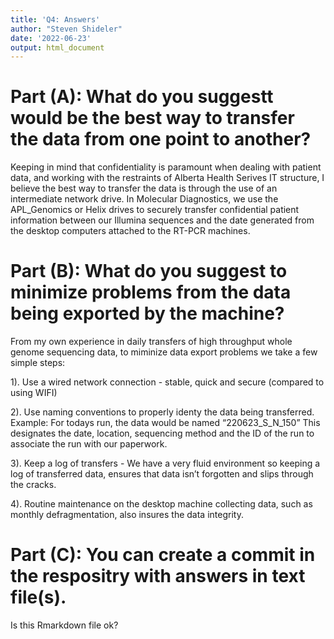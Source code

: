 ```yaml
---
title: 'Q4: Answers'
author: "Steven Shideler"
date: '2022-06-23'
output: html_document
---
```


# Part (A): What do you suggestt would be the best way to transfer the data from one point to another?

Keeping in mind that confidentiality is paramount when dealing with patient data, and working with the 
restraints of Alberta Health Serives IT structure, I believe the best way to transfer the data is through
the use of an intermediate network drive. In Molecular Diagnostics, we use the APL_Genomics or Helix drives 
to securely transfer confidential patient information between our Illumina sequences and the date generated 
from the desktop computers attached to the RT-PCR machines. 

# Part (B): What do you suggest to minimize problems from the data being exported by the machine?

From my own experience in daily transfers of high throughput whole genome sequencing data, to miminize data export problems we take a few simple steps: 

1). Use a wired network connection - stable, quick and secure (compared to using WIFI)

2). Use naming conventions to properly identy the data being transferred. 
Example: For todays run, the data would be named "220623_S_N_150" This designates the date, location, sequencing method and the ID of the run to associate the run with our paperwork. 

3). Keep a log of transfers - We have a very fluid environment so keeping a log of transferred data, ensures that data isn't forgotten and slips through the cracks. 

4). Routine maintenance on the desktop machine collecting data, such as monthly defragmentation, also insures
the data integrity. 

# Part (C): You can create a commit in the respositry with answers in text file(s). 

Is this Rmarkdown file ok? 

